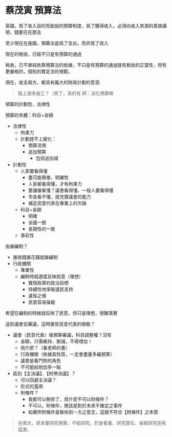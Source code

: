 # 蔡茂寅 預算法

英國，爲了收入目的而創設的預算制度，爲了獲得收入，必須向收入來源的貴族講明，錢要花在那去

至少現在在我國，預算法是爲了支出，而非爲了收入

現在的稅收，已經不只是有預算的通過

稅收，已不單純依靠預算法的依據，不只是有預算的通過就有稅收的正當性，而有更嚴格的，個別的實定法的規範。

現在，收支兩方，都具有龐大的財政計劃的意涵

> 路上很多施工？（笑了，真的有
> 師：消化預算嘛

 
預算的計劃性、法律性

預算的本體：科目+金額

- 法律性
  - 拘束力
  - 計劃趕不上變化：
    - 預算流用
    - 追加預算
      - 包括追加減
- 計劃性
  - 人家要看得懂
    - 盡可能簡單、明確性
    - 人家都看得懂，才有拘束力
    - 要讓誰看懂？議會看得懂、一般人要看得懂
    - 市長看不懂，就充實議會的能力
    - 補足民意代表在專業上的欠缺
  - 科目+金額
    - 明確
    - 全國一致
    - 長期性的一致
  - 事前性

由誰編制？

- 誰收錢誰花錢就誰編制
- 行政機關
  - 專業性
  - 編制時就適度反映民意（理想）
    - 實現政黨的政治目標
    - 持續性地爭取選民支持
    - 遺珠之憾
    - 民意容易操縱

希望在編制的時候就反映了民意，但只是理想，很難落實

送到議會去審議，這時接受民意代表的檢驗？

- 議會（民意代表）做預算審議，科目調整權？沒有
  - 金額，只需維持、刪減，不得增加！
  - 爲什麽？（看老師的書）
  - 行政機關（依據其性質，一定會盡量多編預算）
  - 議會是看門狗的角色
  - 不可能給他加多一點
- 區別【主決議】、【附帶決議】？
  - 可以回避主決議？
  - 形式的濫用
  - 附條件？
    - 我都可以刪除了，爲什麽不可以附條件？
    - 不可以。附條件，應該是對於未來不確定之事件
    - 如果所附條件是聯係到一方之意志，這就不符合【附條件】之本質  
  

> 在南大，原本要研究預算，不給研究，於是看書、研究寶石、易經研究突飛猛進。